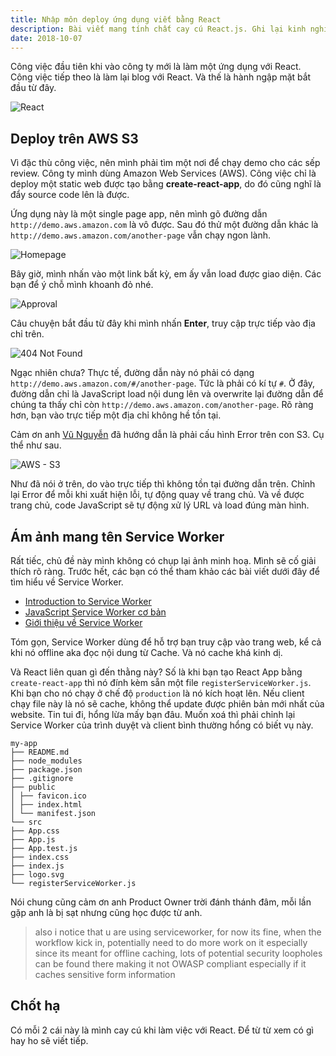 ```yaml
---
title: Nhập môn deploy ứng dụng viết bằng React
description: Bài viết mang tính chất cay cú React.js. Ghi lại kinh nghiệm đau thương của tác giả khi deploy.
date: 2018-10-07
---
```


Công việc đầu tiên khi vào công ty mới là làm một ứng dụng với React. Công việc tiếp theo là làm lại blog với React. Và thế là hành ngập mặt bắt đầu từ đây.

![React](../../assets/tutorials/nhap-mon-deploy-ung-dung-viet-bang-react/thumbnails.jpg)

## Deploy trên AWS S3

Vì đặc thù công việc, nên mình phải tìm một nơi để chạy demo cho các sếp review. Công ty mình dùng Amazon Web Services (AWS). Công việc chỉ là deploy một static web được tạo bằng **create-react-app**, do đó cũng nghĩ là đẩy source code lên là được.

Ứng dụng này là một single page app, nên mình gõ đường dẫn `http://demo.aws.amazon.com` là vô được. Sau đó thử một đường dẫn khác là `http://demo.aws.amazon.com/another-page` vẫn chạy ngon lành.

![Homepage](../../assets/tutorials/nhap-mon-deploy-ung-dung-viet-bang-react/part-1__step-1.jpg)

Bây giờ, mình nhấn vào một link bất kỳ, em ấy vẫn load được giao diện. Các bạn để ý chỗ mình khoanh đỏ nhé.

![Approval](../../assets/tutorials/nhap-mon-deploy-ung-dung-viet-bang-react/part-1__step-2.jpg)

Câu chuyện bắt đầu từ đây khi mình nhấn **Enter**, truy cập trực tiếp vào địa chỉ trên.

![404 Not Found](../../assets/tutorials/nhap-mon-deploy-ung-dung-viet-bang-react/part-1__step-3.jpg)

Ngạc nhiên chưa? Thực tế, đường dẫn này nó phải có dạng `http://demo.aws.amazon.com/#/another-page`. Tức là phải có kí tự `#`. Ở đây, đường dẫn chỉ là JavaScript load nội dung lên và overwrite lại đường dẫn để chúng ta thấy chỉ còn `http://demo.aws.amazon.com/another-page`. Rõ ràng hơn, bạn vào trực tiếp một địa chỉ không hề tồn tại.

Cảm ơn anh [Vũ Nguyễn](https://www.linkedin.com/in/vunguyentuan/) đã hướng dẫn là phải cấu hình Error trên con S3. Cụ thể như sau.

![AWS - S3](../../assets/tutorials/nhap-mon-deploy-ung-dung-viet-bang-react/aws-s3.jpg)

Như đã nói ở trên, do vào trực tiếp thì không tồn tại đường dẫn trên. Chỉnh lại Error để mỗi khi xuất hiện lỗi, tự động quay về trang chủ. Và về được trang chủ, code JavaScript sẽ tự động xử lý URL và load đúng màn hình.

## Ám ảnh mang tên Service Worker

Rất tiếc, chủ đề này mình không có chụp lại ảnh minh hoạ. Mình sẽ cố giải thích rõ ràng. Trước hết, các bạn có thể tham khảo các bài viết dưới đây để tìm hiểu về Service Worker.

- [Introduction to Service Worker](https://support.google.com/partners/answer/7336697?hl=en)
- [JavaScript Service Worker cơ bản](https://kipalog.com/posts/JAVASCRIPT-SERVICE-WORKER-CO-BAN)
- [Giới thiệu về Service Worker](https://viblo.asia/p/gioi-thieu-ve-service-worker-Qbq5QLgXlD8)

Tóm gọn, Service Worker dùng để hỗ trợ bạn truy cập vào trang web, kể cả khi nó offline aka đọc nội dung từ Cache. Và nó cache khá kinh dị.

Và React liên quan gì đến thằng này? Số là khi bạn tạo React App bằng `create-react-app` thì nó đính kèm sẵn một file `registerServiceWorker.js`. Khi bạn cho nó chạy ở chế độ `production` là nó kích hoạt lên. Nếu client chạy file này là nó sẽ cache, không thể update được phiên bản mới nhất của website. Tin tui đi, hổng lừa mấy bạn đâu. Muốn xoá thì phải chỉnh lại Service Worker của trình duyệt và client bình thường hổng có biết vụ này.

```
my-app
├── README.md
├── node_modules
├── package.json
├── .gitignore
├── public
│ ├── favicon.ico
│ ├── index.html
│ └── manifest.json
└── src
├── App.css
├── App.js
├── App.test.js
├── index.css
├── index.js
├── logo.svg
└── registerServiceWorker.js
```

Nói chung cũng cảm ơn anh Product Owner trời đánh thánh đâm, mỗi lần gặp anh là bị sạt nhưng cũng học được từ anh.

> also i notice that u are using serviceworker, for now its fine, when the workflow kick in, potentially need to do more work on it especially since its meant for offline caching, lots of potential security loopholes can be found there making it not OWASP compliant especially if it caches sensitive form information

## Chốt hạ

Có mỗi 2 cái này là mình cay cú khi làm việc với React. Để từ từ xem có gì hay ho sẽ viết tiếp.
